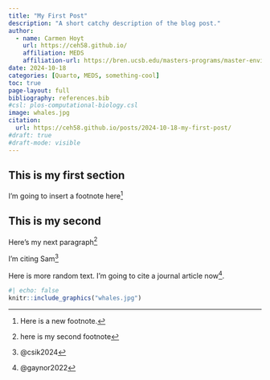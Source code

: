 ```yaml
---
title: "My First Post"
description: "A short catchy description of the blog post."
author: 
  - name: Carmen Hoyt
    url: https://ceh58.github.io/
    affiliation: MEDS
    affiliation-url: https://bren.ucsb.edu/masters-programs/master-environmental-data-science
date: 2024-10-18
categories: [Quarto, MEDS, something-cool]
toc: true
page-layout: full
bibliography: references.bib
#csl: plos-computational-biology.csl
image: whales.jpg
citation:
  url: https://ceh58.github.io/posts/2024-10-18-my-first-post/
#draft: true
#draft-mode: visible
---
```


## This is my first section

I'm going to insert a footnote here[^1]

[^1]: Here is a new footnote.

## This is my second

Here's my next paragraph[^2]

[^2]: here is my second footnote

I'm citing Sam[^3]

[^3]: @csik2024

Here is more random text. I'm going to cite a journal article now^[@gaynor2022].

```r
#| echo: false
knitr::include_graphics("whales.jpg")
```

